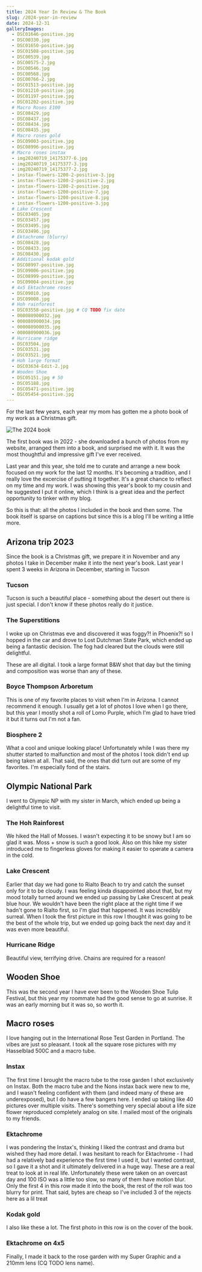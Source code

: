 ```yaml
---
title: 2024 Year In Review & The Book
slug: /2024-year-in-review
date: 2024-12-31
galleryImages:
  - DSC01646-positive.jpg
  - DSC00330.jpg
  - DSC01650-positive.jpg
  - DSC01508-positive.jpg
  - DSC00539.jpg
  - DSC00575-2.jpg
  - DSC00546.jpg
  - DSC00568.jpg
  - DSC00766-2.jpg
  - DSC01513-positive.jpg
  - DSC01210-positive.jpg
  - DSC01197-positive.jpg
  - DSC01202-positive.jpg
  # Macro Roses E100
  - DSC08429.jpg
  - DSC08437.jpg
  - DSC08434.jpg
  - DSC08435.jpg
  # Macro roses gold
  - DSC09003-positive.jpg
  - DSC08996-positive.jpg
  # Macro roses instax
  - img20240719_14175377-6.jpg
  - img20240719_14175377-3.jpg
  - img20240719_14175377-2.jpg
  - instax-flowers-1200-2-positive-3.jpg
  - instax-flowers-1200-2-positive-2.jpg
  - instax-flowers-1200-2-positive.jpg
  - instax-flowers-1200-positive-7.jpg
  - instax-flowers-1200-positive-8.jpg
  - instax-flowers-1200-positive-3.jpg
  # Lake Crescent
  - DSC03405.jpg
  - DSC03457.jpg
  - DSC03495.jpg
  - DSC03496.jpg
  # Ektachrome (blurry)
  - DSC08428.jpg
  - DSC08433.jpg
  - DSC08430.jpg
  # Additional kodak gold
  - DSC08997-positive.jpg
  - DSC09006-positive.jpg
  - DSC08999-positive.jpg
  - DSC09004-positive.jpg
  # 4x5 Ektachrome roses
  - DSC09010.jpg
  - DSC09008.jpg
  # Hoh rainforest
  - DSC03558-positive.jpg # CQ TODO fix date
  - 000080900032.jpg
  - 000080900034.jpg
  - 000080900035.jpg
  - 000080900036.jpg
  # Hurricane ridge
  - DSC03504.jpg
  - DSC03531.jpg
  - DSC03521.jpg
  # Hoh large format
  - DSC03634-Edit-2.jpg
  # Wooden Shoe
  - DSC05151.jpg # 50
  - DSC05188.jpg
  - DSC05471-positive.jpg
  - DSC05454-positive.jpg
---
```


For the last few years, each year my mom has gotten me a photo book of my work as a Christmas gift.

![The 2024 book](./IMG_5240.jpg)

The first book was in 2022 - she downloaded a bunch of photos from my website,
arranged them into a book, and surprised me with it. It was the most thoughtful 
and impressive gift I've ever received.

Last year and this year, she told me to curate and arrange a new book focused on my work for the last 12
months. It's becoming a tradition, and I really love the excercise of putting it together.
It's a great chance to reflect on my time and my work. I was showing this year's book to
my cousin and he suggested I put it online, which I think is a great idea
and the perfect opportunity to tinker with my blog.

So this is that: all the photos I included in the book and then some.
The book itself is sparse on captions but since this is a blog I'll be writing a little more.

## Arizona trip 2023

Since the book is a Christmas gift, we prepare it in November and any photos I
take in December make it into the next year's book.
Last year I spent 3 weeks in Arizona in December, starting in Tucson

### Tucson

Tucson is such a beautiful place - something about the desert out there is just special.
I don't know if these photos really do it justice.

<PostImageGroup>
  <PostImage alt="Behold, a photograph" props={props} index={0} />
  <PostImage alt="Behold, a photograph" props={props} index={1} />
  <PostImage alt="Behold, a photograph" props={props} index={2} />
  <PostImage alt="Behold, a photograph" props={props} index={3} />
</PostImageGroup>

### The Superstitions

I woke up on Christmas eve and discovered it was foggy?! in Phoenix?! so I
hopped in the car and drove to Lost Dutchman State Park, which ended up being
a fantastic decision. The fog had cleared but the clouds were still delightful.

These are all digital. I took a large format B&W shot that day but the timing
and composition was worse than any of these.

<PostImageGroup>
  <PostImage alt="Behold, a photograph" props={props} index={4} />
  <PostImage alt="Behold, a photograph" props={props} index={5} />
  <PostImage alt="Behold, a photograph" props={props} index={6} />
  <PostImage alt="Behold, a photograph" props={props} index={7} />
</PostImageGroup>

### Boyce Thompson Arboretum

This is one of my favorite places to visit when I'm in Arizona.
I cannot recommend it enough. I usually get a lot of photos I love when
I go there, but this year I mostly shot a roll of Lomo Purple, which I'm
glad to have tried it but it turns out I'm not a fan.

<PostImageGroup>
  <PostImage alt="Behold, a photograph" props={props} index={8} />
  <PostImage alt="Behold, a photograph" props={props} index={9} />
</PostImageGroup>

### Biosphere 2

What a cool and unique looking place! Unfortunately while I was there
my shutter started to malfunction and most of the photos I took didn't
end up being taken at all. That said, the ones that did turn out are
some of my favorites. I'm especially fond of the stairs.

<PostImageGroup>
  <PostImage alt="Behold, a photograph" props={props} index={10} />
  <PostImage alt="Behold, a photograph" props={props} index={11} />
  <PostImage alt="Behold, a photograph" props={props} index={12} />
</PostImageGroup>

## Olympic National Park

I went to Olympic NP with my sister in March, which ended up being
a delightful time to visit.

### The Hoh Rainforest

We hiked the Hall of Mosses. I wasn't expecting it to be snowy but I am so
glad it was. Moss + snow is such a good look. Also on this hike my sister
introduced me to fingerless gloves for making it easier to operate a camera
in the cold.

<PostImageGroup>
  <PostImage alt="Behold, a photograph" props={props} index={49} />
  <PostImage alt="Behold, a photograph" props={props} index={45} />
  <PostImage alt="Behold, a photograph" props={props} index={42} />
  <PostImage alt="Behold, a photograph" props={props} index={44} />
  <PostImage alt="Behold, a photograph" props={props} index={43} />
  <PostImage alt="Behold, a photograph" props={props} index={41} />
</PostImageGroup>

### Lake Crescent

Earlier that day we had gone to Rialto Beach to try and catch the sunset only
for it to be cloudy. I was feeling kinda disappointed about that, but my mood 
totally turned around we ended up passing by Lake Crescent at peak blue hour. 
We wouldn't have been the right place at the right time if we hadn't gone to Rialto
first, so I'm glad that happened. It was incredibly surreal. When I took the
first picture in this row I thought it was going to be the best of the whole trip,
but we ended up going back the next day and it was even more beautiful.

<PostImageGroup>
  <PostImage alt="Behold, a photograph" props={props} index={28} />
  <PostImage alt="Behold, a photograph" props={props} index={29} />
  <PostImage alt="Behold, a photograph" props={props} index={30} />
  <PostImage alt="Behold, a photograph" props={props} index={31} />
</PostImageGroup>

### Hurricane Ridge

Beautiful view, terrifying drive. Chains are required for a reason!

<PostImageGroup>
  <PostImage alt="Behold, a photograph" props={props} index={46} />
  <PostImage alt="Behold, a photograph" props={props} index={47} />
  <PostImage alt="Behold, a photograph" props={props} index={48} />
</PostImageGroup>

## Wooden Shoe

This was the second year I have ever been to the Wooden Shoe Tulip Festival,
but this year my roommate had the good sense to go at sunrise. It was an early morning
but it was so, so worth it.

<PostImageGroup>
  <PostImage alt="Behold, a photograph" props={props} index={50} />
  <PostImage alt="Behold, a photograph" props={props} index={51} />
  <PostImage alt="Behold, a photograph" props={props} index={52} />
  <PostImage alt="Behold, a photograph" props={props} index={53} />
</PostImageGroup>

## Macro roses

I love hanging out in the International Rose Test Garden in Portland. The 
vibes are just so pleasant. I took all the square rose pictures with my 
Hasselblad 500C and a macro tube.

### Instax

The first time I brought the macro tube to the rose garden I shot exclusively
on Instax. Both the macro tube and the Nons instax back were new to me, and I
wasn't feeling confident with them (and indeed many of these are underexposed),
but I do have a few bangers here. I ended up taking like 40 pictures over multiple
visits. There's something very special about a life size flower reproduced 
completely analog on site. I mailed most of the originals to my friends.

<PostImageGroup>
  <PostImage alt="Behold, a photograph" props={props} index={19} />
  <PostImage alt="Behold, a photograph" props={props} index={20} />
  <PostImage alt="Behold, a photograph" props={props} index={21} />
  <PostImage alt="Behold, a photograph" props={props} index={22} />
  <PostImage alt="Behold, a photograph" props={props} index={23} />
  <PostImage alt="Behold, a photograph" props={props} index={24} />
  <PostImage alt="Behold, a photograph" props={props} index={25} />
  <PostImage alt="Behold, a photograph" props={props} index={26} />
  <PostImage alt="Behold, a photograph" props={props} index={27} />
</PostImageGroup>

### Ektachrome

I was pondering the Instax's, thinking I liked the contrast and drama but wished they had more detail.
I was hesitant to reach for Ektachrome - I had had a relatively bad experience the first time I used it, but I wanted
contrast, so I gave it a shot and it ultimately delivered in a huge way. These are a real treat to look at in real life.
Unfortunately these were taken on an overcast day and 100 ISO was a little too slow, so many of them 
have motion blur. Only the first 4 in this row made it into the book, the rest of the roll was too blurry for print.
That said, bytes are cheap so I've included 3 of the rejects here as a lil treat

<PostImageGroup>
  <PostImage alt="Behold, a photograph" props={props} index={14} />
  <PostImage alt="Behold, a photograph" props={props} index={13} />
  <PostImage alt="Behold, a photograph" props={props} index={15} />
  <PostImage alt="Behold, a photograph" props={props} index={16} />
  <PostImage alt="Behold, a photograph" props={props} index={32} />
  <PostImage alt="Behold, a photograph" props={props} index={33} />
  <PostImage alt="Behold, a photograph" props={props} index={34} />
</PostImageGroup>

### Kodak gold

I also like these a lot. The first photo in this row is on the cover of the book.

<PostImageGroup>
  <PostImage alt="Behold, a photograph" props={props} index={17} />
  <PostImage alt="Behold, a photograph" props={props} index={35} />
  <PostImage alt="Behold, a photograph" props={props} index={36} />
  <PostImage alt="Behold, a photograph" props={props} index={38} />
  <PostImage alt="Behold, a photograph" props={props} index={37} />
  <PostImage alt="Behold, a photograph" props={props} index={18} />
</PostImageGroup>

### Ektachrome on 4x5

Finally, I made it back to the rose garden with my Super Graphic and a 210mm lens (CQ TODO lens name).

<PostImageGroup>
  <PostImage alt="Behold, a photograph" props={props} index={39} />
  <PostImage alt="Behold, a photograph" props={props} index={40} />
</PostImageGroup>
